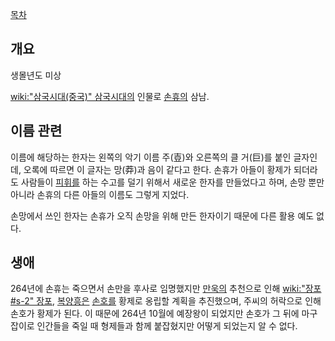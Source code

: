 [[목차]]
== 개요 ==
{{{+3 孫壾}}}

생몰년도 미상

[[wiki:"삼국시대(중국)" 삼국시대]]의 인물로 [[손휴]]의 삼남.

== 이름 관련 ==
{{{+5 壾}}}이름에 해당하는 한자는 왼쪽의 악기 이름 주(壴)와 오른쪽의 클 거(巨)를 붙인 글자인데, 오록에 따르면 이 글자는 망(莽)과 음이 같다고 한다. 손휴가 아들이 황제가 되더라도 사람들이 [[피휘]]를 하는 수고를 덜기 위해서 새로운 한자를 만들었다고 하며, 손망 뿐만 아니라 손휴의 다른 아들의 이름도 그렇게 지었다.

손망에서 쓰인 한자는 손휴가 오직 손망을 위해 만든 한자이기 때문에 다른 활용 예도 없다.

== 생애 ==
264년에 손휴는 죽으면서 손만을 후사로 임명했지만 [[만욱]]의 추천으로 인해 [[wiki:"장포#s-2" 장포]], [[복양흥]]은 [[손호]]를 황제로 옹립할 계획을 추진했으며, 주씨의 허락으로 인해 손호가 황제가 된다. 이 때문에 264년 10월에 예장왕이 되었지만 손호가 그 뒤에 마구잡이로 인간들을 죽일 때 형제들과 함께 붙잡혔지만 어떻게 되었는지 알 수 없다.
